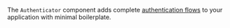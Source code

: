 The `Authenticator` component adds complete [authentication flows](https://docs.amplify.aws/lib/auth/getting-started/q/platform/android) to your application with minimal boilerplate.